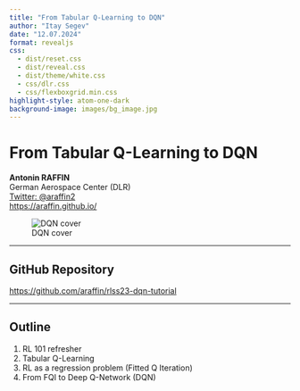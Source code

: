 ```yaml
---
title: "From Tabular Q-Learning to DQN"
author: "Itay Segev"
date: "12.07.2024"
format: revealjs
css: 
  - dist/reset.css
  - dist/reveal.css
  - dist/theme/white.css
  - css/dlr.css
  - css/flexboxgrid.min.css
highlight-style: atom-one-dark
background-image: images/bg_image.jpg
---
```


# From Tabular Q-Learning to DQN

**Antonin RAFFIN**  
German Aerospace Center (DLR)  
[Twitter: @araffin2](https://twitter.com/araffin2)  
[https://araffin.github.io/](https://araffin.github.io/)

![DQN cover](images/q_learning/dqn_pirate_cover.png)

---

## GitHub Repository

[https://github.com/araffin/rlss23-dqn-tutorial](https://github.com/araffin/rlss23-dqn-tutorial)

---

## Outline

1. RL 101 refresher
2. Tabular Q-Learning
3. RL as a regression problem (Fitted Q Iteration)
4. From FQI to Deep Q-Network (DQN)